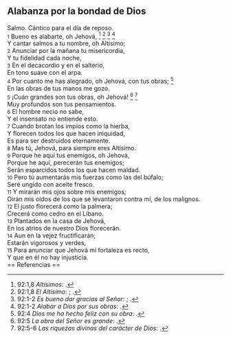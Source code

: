 == Alabanza por la bondad de Dios ==

Salmo. Cántico para el día de reposo.<br>
{{anchor|1}} <small>1</small> Bueno es alabarte, oh Jehová, <ref>92:1,8 ''Altísimos'': {{lib|LU|43|3|1}}.</ref> <ref>92:1,8 ''El Altísimo'': {{lib|LU|93|2|3}}; {{lib|LU|93|3|2}}.</ref> <ref>92:1-2 ''Es bueno dar gracias al Señor'': {{lib|LU|131|2|7}}; {{lib|LU|146|2|15}}.</ref> <ref>92:1-2 ''Alabar a Dios por sus obras'': {{lib|LU|131|10|6}}.</ref><br>
Y cantar salmos a tu nombre, oh Altísimo;<br>
{{anchor|2}} <small>2</small> Anunciar por la mañana tu misericordia,<br>
Y tu fidelidad cada noche,<br>
{{anchor|3}} <small>3</small> En el decacordio y en el salterio,<br>
En tono suave con el arpa.<br>
{{anchor|4}} <small>4</small> Por cuanto me has alegrado, oh Jehová, con tus obras; <ref>92:4 ''Dios me ha hecho feliz con su obra'': {{lib|LU|146|2|15}}.</ref><br>
En las obras de tus manos me gozo.<br>
{{anchor|5}} <small>5</small> ¡Cuán grandes son tus obras, oh Jehová! <ref>92:5 ''La obra del Señor es grande'': {{lib|LU|131|2|2}}.</ref> <ref>92:5-6 ''Las riquezas divinas del carácter de Dios'': {{lib|LU|131|10|3}}.</ref><br>
Muy profundos son tus pensamientos.<br>
{{anchor|6}} <small>6</small> El hombre necio no sabe,<br>
Y el insensato no entiende esto.<br>
{{anchor|7}} <small>7</small> Cuando brotan los impíos como la hierba,<br>
Y florecen todos los que hacen iniquidad,<br>
Es para ser destruidos eternamente.<br>
{{anchor|8}} <small>8</small> Mas tú, Jehová, para siempre eres Altísimo.<br>
{{anchor|9}} <small>9</small> Porque he aquí tus enemigos, oh Jehová,<br>
Porque he aquí, perecerán tus enemigos;<br>
Serán esparcidos todos los que hacen maldad.<br>
{{anchor|10}} <small>10</small> Pero tú aumentarás mis fuerzas como las del búfalo;<br>
Seré ungido con aceite fresco.<br>
{{anchor|11}} <small>11</small> Y mirarán mis ojos sobre mis enemigos;<br>
Oirán mis oídos de los que se levantaron contra mí, de los malignos.<br>
{{anchor|12}} <small>12</small> El justo florecerá como la palmera;<br>
Crecerá como cedro en el Líbano.<br>
{{anchor|13}} <small>13</small> Plantados en la casa de Jehová,<br>
En los atrios de nuestro Dios florecerán.<br>
{{anchor|14}} <small>14</small> Aun en la vejez fructificarán;<br>
Estarán vigorosos y verdes,<br>
{{anchor|15}} <small>15</small> Para anunciar que Jehová mi fortaleza es recto,<br>
Y que en él no hay injusticia.<br>
== Referencias ==

<references />
